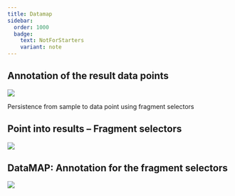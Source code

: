 ```yaml
---
title: Datamap
sidebar:
  order: 1000
  badge:
    text: NotForStarters
    variant: note
---
```



## Annotation of the result data points

![](@images/start-here/newDPfigures/arc-datamap1.svg)

Persistence from sample to data point using fragment selectors

## Point into results – Fragment selectors

![](@images/start-here/newDPfigures/arc-datamap2.svg)


## DataMAP: Annotation for the fragment selectors

![](@images/start-here/newDPfigures/arc-datamap-fragment-selectors.svg)